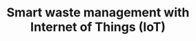 ---
title: "Smart waste management with Internet of Things (IoT)"
description: "coming soon"
icon: "spinner"
---